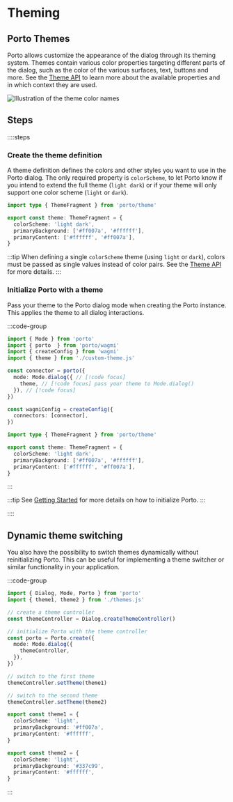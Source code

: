 
# Theming

<GuideDemoContainer src="ithacaxyz/porto/tree/main/examples/permissions">
  <Example />
</GuideDemoContainer>

## Porto Themes

Porto allows customize the appearance of the dialog through its theming system. Themes contain various color properties targeting different parts of the dialog, such as the color of the various surfaces, text, buttons and more. See the [Theme API](/sdk/api/Theme) to learn more about the available properties and in which context they are used.

![Illustration of the theme color names](/theme-preview.png)

## Steps

::::steps

### Create the theme definition

A theme definition defines the colors and other styles you want to use in the Porto dialog. The only required property is `colorScheme`, to let Porto know if you intend to extend the full theme (`light dark`) or if your theme will only support one color scheme (`light` or `dark`).

```ts [custom-theme.ts]
import type { ThemeFragment } from 'porto/theme'

export const theme: ThemeFragment = {
  colorScheme: 'light dark',
  primaryBackground: ['#ff007a', '#ffffff'],
  primaryContent: ['#ffffff', '#ff007a'],
}
```

:::tip
When defining a single `colorScheme` theme (using `light` or `dark`), colors must be passed as single values instead of color pairs. See the [Theme API](/sdk/api/Theme) for more details.
:::

### Initialize Porto with a theme

Pass your theme to the Porto dialog mode when creating the Porto instance. This applies the theme to all dialog interactions.

:::code-group

```ts [theming.ts]
import { Mode } from 'porto'
import { porto  } from 'porto/wagmi'
import { createConfig } from 'wagmi'
import { theme } from './custom-theme.js'

const connector = porto({
  mode: Mode.dialog({ // [!code focus]
    theme, // [!code focus] pass your theme to Mode.dialog()
  }), // [!code focus]
})

const wagmiConfig = createConfig({
  connectors: [connector],
})
```

```ts [custom-theme.ts]
import type { ThemeFragment } from 'porto/theme'

export const theme: ThemeFragment = {
  colorScheme: 'light dark',
  primaryBackground: ['#ff007a', '#ffffff'],
  primaryContent: ['#ffffff', '#ff007a'],
}
```

:::

:::tip
See [Getting Started](/sdk) for more details on how to initialize Porto.
:::

::::

## Dynamic theme switching

You also have the possibility to switch themes dynamically without reinitializing Porto. This can be useful for implementing a theme switcher or similar functionality in your application.

:::code-group

```ts [theme-switching.ts]
import { Dialog, Mode, Porto } from 'porto'
import { theme1, theme2 } from './themes.js'

// create a theme controller
const themeController = Dialog.createThemeController()

// initialize Porto with the theme controller
const porto = Porto.create({
  mode: Mode.dialog({
    themeController,
  }),
})

// switch to the first theme
themeController.setTheme(theme1)

// switch to the second theme
themeController.setTheme(theme2)
```

```ts [themes.ts]
export const theme1 = {
  colorScheme: 'light',
  primaryBackground: '#ff007a',
  primaryContent: '#ffffff',
}

export const theme2 = {
  colorScheme: 'light',
  primaryBackground: '#337c99',
  primaryContent: '#ffffff',
}
```

:::

